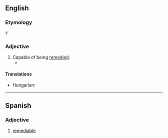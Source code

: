 ==English==

===Etymology===
{{suffix|en|remedy|able}}?

===Adjective===
{{en-adj}}

# Capable of being [[remedy|remedied]].
#* {{quote-book|en|year=1955 |title=The shock of recognition |author=Edmund Wilson |page=381 |ISBN=|passage=Then from his cavernous armpit drew and gave The singing leaves, not such as erst I knew, But strange, disjointed, where the unmeasured feet Staggered allwhither in pursuit of rhyme, And could not find it; assonance instead, Cases and verbs misplaced—'''remediable''' those — Broad-shouldered coarseness, fondly meant for wit.}}

====Translations====
{{trans-top|capable of being remedied}}
* Hungarian: {{t|hu|orvosolható}}
{{trans-mid}}
{{trans-bottom}}

----

==Spanish==

===Adjective===
{{es-adj}}

# [[#English|remediable]]